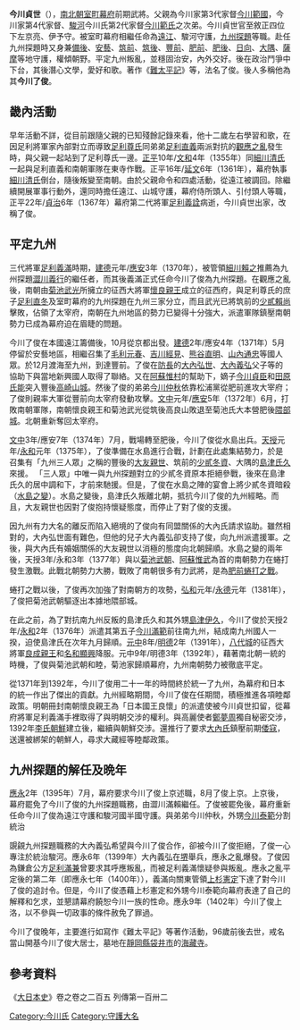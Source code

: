 {{japanese|japanese=今川 貞世|kana=いまがわ さだよ|romaji=Imagawa Sadayo}}

'''今川貞世'''（{{bd|1326年||1420年}}），[[南北朝|南北朝]][[室町幕府|室町幕府]]前期武將。父親為今川家第3代家督[[今川範國|今川範國]]，今川家第4代家督、[[駿河|駿河]]今川氏第2代家督[[今川範氏|今川範氏]]之次弟。今川貞世官至敘正四位下左京亮、伊予守。被室町幕府相繼任命為[[遠江|遠江]]、駿河守護，[[九州探題|九州探題]]等職。赴任九州探題時又身兼[[備後|備後]]、[[安藝|安藝]]、[[筑前|筑前]]、[[筑後|筑後]]、[[豐前|豐前]]、[[肥前|肥前]]、[[肥後|肥後]]、[[日向|日向]]、[[大隅|大隅]]、[[薩摩|薩摩]]等地守護，權傾朝野。平定九州叛亂，並穩固治安，內外交好。後在政治鬥爭中下台，其後潛心文學，愛好和歌。著作《[[難太平記|難太平記]]》等，法名了俊。後人多稱他為其'''今川了俊'''。

==畿內活動==
早年活動不詳，從目前跟隨父親的已知殘餘記錄來看，他十二歲左右學習和歌，在因足利將軍家內部對立而導致[[足利尊氏|足利尊氏]]同弟弟[[足利直義|足利直義]]兩派對抗的[[觀應之亂|觀應之亂]]發生時，與父親一起站到了足利尊氏一邊。[[正平_(日本)|正平]]10年/[[文和|文和]]4年（1355年）同[[細川清氏|細川清氏]]一起與足利直義和南朝軍隊在東寺作戰。正平16年/[[延文|延文]]6年（1361年），幕府執事[[細川清氏|細川清氏]]倒台，隨後叛變至南朝。由於父親命令和四處活動，從遠江被調回。除繼續開展軍事行動外，還同時擔任遠江、山城守護，幕府侍所頭人、引付頭人等職，正平22年/[[貞治|貞治]]6年（1367年）幕府第二代將軍[[足利義詮|足利義詮]]病逝，今川貞世出家，改稱了俊。

==平定九州==
三代將軍[[足利義滿|足利義滿]]時期，[[建德|建德]]元年/[[應安|應安]]3年（1370年），被管領[[細川賴之|細川賴之]]推薦為九州探題[[澀川義行|澀川義行]]的繼任者，而其後義滿正式任命今川了俊為九州探題。在觀應之亂後，南朝由[[菊池武光|菊池武光]]所擁立的征西大將軍[[懷良親王|懷良親王]]成立的征西府，與足利尊氏的庶子[[足利直冬|足利直冬]]及室町幕府的九州探題在九州三家分立，而且武光已將筑前的[[少貳賴尚|少貳賴尚]]擊敗，佔領了太宰府，南朝在九州地區的勢力已變得十分強大，派遣軍隊鎮壓南朝勢力已成為幕府迫在眉睫的問題。

今川了俊在本國遠江籌備後，10月從京都出發。[[建德_(長慶天皇)|建德]]2年/應安4年（1371年）5月停留於安藝地區，相繼召集了[[毛利元春|毛利元春]]、[[吉川經見|吉川經見]]、[[熊谷直明|熊谷直明]]、[[山內通忠|山內通忠]]等國人眾。於12月渡海至九州，到達豐前。了俊在[[防長|防長]]的[[大內弘世|大內弘世]]、[[大內義弘|大內義弘]]父子等的協助下與當地新興國人取得了聯絡。又在[[阿蘇惟村|阿蘇惟村]]的幫助下，嫡子[[今川貞臣|今川貞臣]]和[[田原氏能|田原氏能]]突入豐後[[高崎山城|高崎山城]]。然後了俊的弟弟[[今川仲秋|今川仲秋]]依靠松浦黨從肥前進攻大宰府；了俊則親率大軍從豐前向太宰府發動攻擊。[[文中|文中]]元年/[[應安|應安]]5年（1372年）6月，打敗南朝軍隊，南朝懷良親王和菊池武光從筑後高良山敗退至菊池氏大本營肥後[[隈部城|隈部城]]。北朝重新奪回太宰府。

[[文中|文中]]3年/應安7年（1374年）7月，戰場轉至肥後，今川了俊從水島出兵。[[天授_(長慶天皇)|天授]]元年/[[永和_(後圓融天皇)|永和]]元年（1375年），了俊準備在水島進行合戰，計劃在此處集結勢力，於是召集有「九州三人眾」之稱的豐後的[[大友親世|大友親世]]、筑前的[[少貳冬資|少貳冬資]]、大隅的[[島津氏久|島津氏久]]來援。 「三人眾」中唯一與九州探題對立的少貳冬資原本拒絕參戰，後來在島津氏久的居中調和下，才前來馳援。但是，了俊在水島之陣的宴會上將少貳冬資暗殺（[[水島之變|水島之變]]）。水島之變後，島津氏久叛離北朝，抵抗今川了俊的九州經略。而且，大友親世也因對了俊抱持懷疑態度，而停止了對了俊的支援。

因九州有力大名的離反而陷入絕境的了俊向有同盟關係的大內氏請求協助。雖然相對的，大內弘世面有難色，但他的兒子大內義弘卻支持了俊，向九州派遣援軍。之後，與大內氏有婚姻關係的大友親世以消極的態度向北朝歸順。水島之變的兩年後，天授3年/永和3年（1377年）與以[[菊池武朝|菊池武朝]]、[[阿蘇惟武|阿蘇惟武]]為首的南朝勢力在蜷打發生激戰。此戰北朝勢力大勝，戰敗了南朝很多有力武將，是為[[蜷打之戰|肥前蜷打之戰]]。

蜷打之戰以後，了俊再次加強了對南朝方的攻勢，[[弘和|弘和]]元年/[[永德_(後圓融天皇)|永德]]元年（1381年），了俊把菊池武朝驅逐出本據地隈部城。

在此之前，為了對抗南九州反叛的島津氏久和其外甥[[島津伊久|島津伊久]]，今川了俊於天授2年/[[永和_(後圓融天皇)|永和]]2年（1376年）派遣其第五子[[今川滿範|今川滿範]]前往南九州，結成南九州國人一揆，迫使島津氏在次年九月歸順。[[元中|元中]]8年/[[明德_(日本)|明德]]2年（1391年），[[八代城|八代城]]的征西大將軍[[良成親王|良成親王]]和[[名和顯興|名和顯興]]降服。元中9年/明德3年（1392年），藉著南北朝一統的時機，了俊與菊池武朝和睦，菊池家歸順幕府，九州南朝勢力被徹底平定。

從1371年到1392年，今川了俊用二十一年的時間終於統一了九州，為幕府和日本的統一作出了傑出的貢獻。九州經略期間，今川了俊在任期間，積極推進各項睦鄰政策。明朝冊封南朝懷良親王為「日本國王良懷」的派遣使被今川貞世扣留，從幕府將軍足利義滿手裡取得了與明朝交涉的權利。與高麗使者[[鄭夢周|鄭夢周]]獨自秘密交涉，1392年[[李氏朝鮮|李氏朝鮮]]建立後，繼續與朝鮮交涉。還推行了要求[[大內氏|大內氏]]鎮壓前期[[倭寇|倭寇]]，送還被綁架的朝鮮人，尋求大藏經等睦鄰政策。

==九州探題的解任及晩年==
[[應永|應永]]2年（1395年）7月，幕府要求今川了俊上京述職，8月了俊上京。上京後，幕府罷免了今川了俊的九州探題職務，由澀川滿賴繼任。了俊被罷免後，幕府重新任命今川了俊為遠江守護和駿河國半國守護。與弟弟今川仲秋，外甥[[今川泰範|今川泰範]]分割統治

覬覦九州探題職務的大內義弘希望與今川了俊合作，卻被今川了俊拒絕，了俊一心專注於統治駿河。應永6年（1399年）大內義弘在[[堺|堺]]舉兵，應永之亂爆發。了俊因為鎌倉公方[[足利滿兼|足利滿兼]]曾要求其呼應叛亂，而被足利義滿懷疑參與叛亂。應永之亂平定後的第二年（即應永七年（1400年）），義滿向關東管領[[上杉憲定|上杉憲定]]下達了對今川了俊的追討令。但是，今川了俊憑藉上杉憲定和外甥今川泰範向幕府表達了自己的解釋和乞求，並懇請幕府饒恕今川一族的性命。應永9年（1402年）今川了俊上洛，以不參與一切政事的條件赦免了罪過。

今川了俊晚年，主要進行如寫作《難太平記》等著作活動，96歲前後去世，戒名當山開基今川了俊大居士，墓地在[[靜岡縣|靜岡縣]][[袋井市|袋井市]]的[[海藏寺|海藏寺]]。

==參考資料==
{{Commonscat|Imagawa Sadayo}}
《[[大日本史|大日本史]]》卷之卷之二百五 列傳第一百卅二

{{今川氏歷代當主|遠江今川氏||}}

{{Authority control}}
[[Category:今川氏|Category:今川氏]]
[[Category:守護大名|Category:守護大名]]